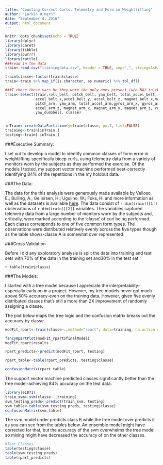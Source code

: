 ---
title: 'Counting Correct Curls: Telemetry and Form in Weightlifting'
author: "Larkin O'Hern"
date: "September 4, 2016"
output: html_document
---
```{r setup, include=FALSE}
knitr::opts_chunk$set(echo = TRUE)
library(dplyr)
library(caret)
library(tibble)
library(purrr)
library(rattle)
###read in the data
train<-read.csv("trainingdata.csv", header = TRUE, sep=",", stringsAsFactors = F)

train$classe<-factor(train$classe)
train<-train %>% map_if(is.character, as.numeric) %>% tbl_df()

###I chose these vars bc they were the only ones present (w/o NA) in the test set.  There is no reason to use predictors that aren't available inyour test set.
train<-select(train,roll_belt, pitch_belt, yaw_belt, total_accel_belt, gyros_belt_x, gyros_belt_y, gyros_belt_z,
              accel_belt_x,accel_belt_y, accel_belt_z, magnet_belt_x,magnet_belt_y, magnet_belt_z, roll_arm,
              pitch_arm, yaw_arm, total_accel_arm,gyros_arm_x, gyros_arm_y, gyros_arm_z, accel_arm_y, accel_arm_x,
              accel_arm_z, magnet_arm_x, magnet_arm_y, magnet_arm_z, roll_dumbbell, pitch_dumbbell,
              yaw_dumbbell, classe)
  


```



```{r cross validation, echo=FALSE}
inTrain<-createDataPartition(y=train$classe, p=.7, list=FALSE)
training<-train[inTrain,]
testing<-train[-inTrain,]
```

###Executive Summary:

I set out to develop a model to identify common classes of form error in weightlifting-specifically bicep curls, using telemetry data from a variety of monitors worn by the subjects as they performed the exercise.  Of the models I tested, my support vector machine performed best-correctly identifying 84% of the repetitions in the my holdout data.

###The Data:

The data for the this analysis were generously made available by Velloso, E.; Bulling, A.; Gellersen, H.; Ugulino, W.; Fuks, H. and more information as well as the datasets is available [here](http://groupware.les.inf.puc-rio.br/har#sbia_paper_section). The data consist of `r dim(train)[[1]]` observations of `r dim(train)[[2]]` variables.  The variables captured telemetry data from a large number of monitors worn by the subjects and, critically, were marked according to the 'classe' of curl being performed.  Each classe corresponds to one of five common form types.  The observations were distributed relatively evenly across the five types though as the table shows-classe A is somewhat over represented.


###Cross Validation

Before I did any exploratory analysis is split the data into training and test sets with 70% of the data in the training set and30% in the test set.  

`r table(train$classe)`

###The Models:

I started with a tree model because I appreciate the interpretability-especially early on in a project.  However, my tree models never got much above 50% accuracy-even on the training data.
However, given five evenly distributed classes that's still a more than 2X improvement of randomly assigning a classe.  

The plot below maps the tree logic and the confusion matrix breaks out the accuracy by classe. 

```{r try a tree model, echo=FALSE, cache=FALSE, message=FALSE}
modFit_rpart<-train(classe~.,method="rpart", data=training, na.action = na.pass)

fancyRpartPlot(modFit_rpart$finalModel)
modFit_rpart$results

rpart_predicts<-predict(modFit_rpart, testing)

rpart_table<-table(rpart_predicts, testing$classe)

confusionMatrix(rpart_table)

```


The support vector machine predicted classes significantly better than the tree model-achieving 84% accuracy on the test data.

```{r now svm, echo=FALSE, cache=TRUE}
library(e1071)
train_svm<-svm(classe~.,training)
svm_testing_preds<-predict(train_svm, testing)
svm_table<-table(svm_testing_preds, testing$classe)
confusionMatrix(svm_table)

```


The svm model under predicts class B while the tree model over predicts it as you can see from the tables below.  An ensemble model might have corrected for that, but the accuracy of the svm overwhelms the tree model so mixing might have decreased the accuracy of on the other classes. 

```{r compare tables, echo=FALSE }
#Test Classes
table(testing$classe)
table(svm_testing_preds)
table(rpart_predicts)





```



